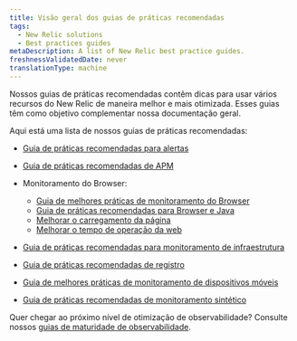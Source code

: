 ```yaml
---
title: Visão geral dos guias de práticas recomendadas
tags:
  - New Relic solutions
  - Best practices guides
metaDescription: A list of New Relic best practice guides.
freshnessValidatedDate: never
translationType: machine
---
```


Nossos guias de práticas recomendadas contêm dicas para usar vários recursos do New Relic de maneira melhor e mais otimizada. Esses guias têm como objetivo complementar nossa documentação geral.

Aqui está uma lista de nossos guias de práticas recomendadas:

* [Guia de práticas recomendadas para alertas](/docs/new-relic-solutions/best-practices-guides/alerts-applied-intelligence/alerts-best-practices)

* [Guia de práticas recomendadas de APM](/docs/new-relic-solutions/best-practices-guides/full-stack-observability/apm-best-practices-guide)

* Monitoramento do Browser:

  * [Guia de melhores práticas de monitoramento do Browser](/docs/new-relic-solutions/best-practices-guides/full-stack-observability/browser-monitoring-best-practices-guide)
  * [Guia de práticas recomendadas para Browser e Java](/docs/new-relic-solutions/best-practices-guides/full-stack-observability/browser-monitoring-best-practices-java)
  * [Melhorar o carregamento da página](/docs/new-relic-solutions/best-practices-guides/cx-improve-page-load)
  * [Melhorar o tempo de operação da web](/docs/new-relic-solutions/best-practices-guides/cx-improve-web-uptime)

* [Guia de práticas recomendadas para monitoramento de infraestrutura](/docs/new-relic-solutions/best-practices-guides/full-stack-observability/infrastructure-monitoring-best-practices-guide)

* [Guia de práticas recomendadas de registro](/docs/logs/get-started/logging-best-practices)

* [Guia de melhores práticas de monitoramento de dispositivos móveis](/docs/new-relic-solutions/best-practices-guides/full-stack-observability/mobile-monitoring-best-practices-guide)

* [Guia de práticas recomendadas de monitoramento sintético](/docs/new-relic-solutions/best-practices-guides/full-stack-observability/synthetic-monitoring-best-practices-guide)

Quer chegar ao próximo nível de otimização de observabilidade? Consulte nossos [guias de maturidade de observabilidade](/docs/new-relic-solutions/observability-maturity/introduction).